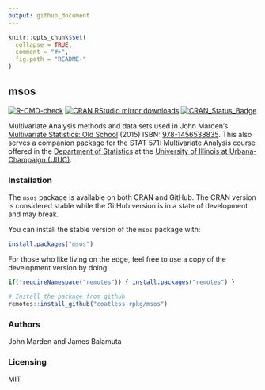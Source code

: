 ```yaml
---
output: github_document
---
```


<!-- README.md is generated from README.Rmd. Please edit that file -->

```r
knitr::opts_chunk$set(
  collapse = TRUE,
  comment = "#>",
  fig.path = "README-"
)
```


## msos

<!-- badges: start -->
[![R-CMD-check](https://github.com/coatless-rpkg/msos/actions/workflows/R-CMD-check.yaml/badge.svg)](https://github.com/coatless-rpkg/msos/actions/workflows/R-CMD-check.yaml)
[![CRAN RStudio mirror downloads](https://cranlogs.r-pkg.org/badges/msos)](https://cran.r-project.org/package=msos)
[![CRAN_Status_Badge](https://www.r-pkg.org/badges/version/msos)](https://cran.r-project.org/package=msos)
<!-- badges: end -->

Multivariate Analysis methods and data sets used
in John Marden's [Multivariate Statistics: Old School](https://stat.istics.net/Multivariate/) (2015) ISBN: [978-1456538835](https://www.amazon.com/gp/product/1456538837).
This also serves a companion package for the STAT 571: Multivariate Analysis course
offered in the [Department of Statistics](https://stat.illinois.edu) at the
[University of Illinois at Urbana-Champaign (UIUC)](https://illinois.edu).

### Installation

The `msos` package is available on both CRAN and GitHub. The CRAN version is
considered stable while the GitHub version is in a state of development and 
may break. 

You can install the stable version of the `msos` package with:

```r
install.packages("msos")
```

For those who like living on the edge, feel free to use a copy of the 
development version by doing:

```r
if(!requireNamespace("remotes")) { install.packages("remotes") }

# Install the package from github
remotes::install_github("coatless-rpkg/msos")
```

### Authors

John Marden and James Balamuta

### Licensing

MIT
